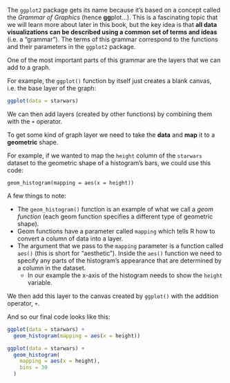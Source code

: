 The `ggplot2` package gets its name because it's based on a concept called the *Grammar of Graphics* (hence **gg**plot...). This is a fascinating topic that we will learn more about later in this book, but the key idea is that **all data visualizations can be described using a common set of terms and ideas** (i.e. a "grammar"). The terms of this grammar correspond to the functions and their parameters in the `ggplot2` package. 

One of the most important parts of this grammar are the layers that we can add to a graph.

For example, the `ggplot()` function by itself just creates a blank canvas, i.e. the base layer of the graph:

```r
ggplot(data = starwars)
```

We can then add layers (created by other functions) by combining them with the `+` operator.

To get some kind of graph layer we need to take the __data__ and __map__ it to a __geometric__ shape.

For example, if we wanted to map the `height` column of the `starwars` dataset to the geometric shape of a histogram's bars, we could use this code:

`geom_histogram(mapping = aes(x = height))`

A few things to note:

* The `geom_histogram()` function is an example of what we call a *geom function* (each geom function specifies a different type of geometric shape).
* Geom functions have a parameter called `mapping` which tells R how to convert a column of data into a layer.
* The argument that we pass to the `mapping` parameter is a function called `aes()` (this is short for "aesthetic"). Inside the `aes()` function we need to specify any parts of the histogram's appearance that are determined by a column in the dataset.
  * In our example the x-axis of the histogram needs to show the `height` variable.

We then add this layer to the canvas created by `ggplot()` with the addition operator, `+`.

And so our final code looks like this:

```r
ggplot(data = starwars) +
  geom_histogram(mapping = aes(x = height))
```

```r
ggplot(data = starwars) +
  geom_histogram(
    mapping = aes(x = height),
    bins = 30
  )
```
